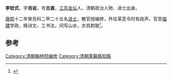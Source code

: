 '''李钦式'''，字'''肖岩'''，号'''古直'''，[[江苏|江苏]][[金坛|金坛]]人，清朝政治人物、进士出身。

[[康熙|康熙]]十二年癸丑科二甲二十五名[[进士|进士]]，散官授编修，外任莱芜令时有政声，官至[[福建|福建]]学政，精诗文，工书法，间写山水，亦具韵致<ref>{{cite news|title=《莱芜古今》（第三辑） 文物遗迹 莱芜金石概述 吕建中|url=http://www.infobase.gov.cn/bin/mse.exe?K=bc&A=8&rec=7&run=13|accessdate=2013-08-13|newspaper=山东省情网}}{{dead link|date=2018年3月 |bot=InternetArchiveBot |fix-attempted=yes }}</ref>。

==参考==
{{reflist}}
{{清朝人物小作品}}
{{康熙十二年癸丑科殿試金榜}}
[[Category:清朝翰林院编修|Category:清朝翰林院编修]]
[[Category:清朝萊蕪縣知縣|Category:清朝萊蕪縣知縣]]